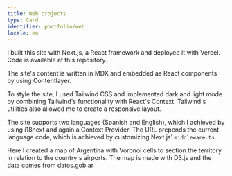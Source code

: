 ```yaml
---
title: Web projects
type: Card
identifier: portfolio/web
locale: en
---
```


I built this site with
<CustomLink href="https://nextjs.org/">Next.js</CustomLink>, a
<CustomLink href="https://reactjs.org/">React</CustomLink> framework and deployed it with
<CustomLink href="https://vercel.com/about/">Vercel</CustomLink>. Code is available at
<CustomLink href="https://github.com/tjcocucci/tadeojcocucci-vercel-app/">this repository</CustomLink>.

The site's content is written in <CustomLink href="https://mdxjs.com/">MDX</CustomLink> and embedded as React components by using <CustomLink href="https://contentlayer.dev/">Contentlayer</CustomLink>.

To style the site, I used <CustomLink href="https://tailwindcss.com/">Tailwind CSS</CustomLink> and implemented dark and light mode by combining Tailwind's functionality with React's Context. Tailwind's utilities also allowed me to create a responsive layout.

The site supports two languages (Spanish and English), which I achieved by using <CustomLink href="https://www.i18next.com/">i18next</CustomLink> and again a Context Provider. The URL prepends the current language code, which is achieved by customizing Next.js' `middleware.ts`.

<CustomLink href="/map">Here</CustomLink> I created a map of Argentina with Voronoi cells to section the territory in relation to the country's airports. The map is made with <CustomLink href="https://d3js.org/">D3.js</CustomLink> and the data comes from <CustomLink href="datos.gob.ar">datos.gob.ar</CustomLink>
